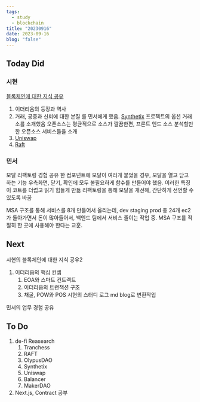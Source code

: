 ```yaml
---
tags:
  - study
  - blockchain
title: "20230916"
date: 2023-09-16
blog: "false"
---
```

## Today Did

### 시현
[블록체인에 대한 지식 공유](20230911-2050.md) 
1. 이더리움의 등장과 역사
2. 거래, 공증과 신뢰에 대한 본질
를 민서에게 했음.
[Synthetix](https://synthetix.io/) 프로젝트의 옵션 거래소를 소개했음
오픈소스는 평균적으로 소스가 깔끔한편, 프론트 엔드 소스 분석할만한 오픈소스 서비스들을 소개
1. [Uniswap](https://github.com/Uniswap/interface)
2. [Raft](https://github.com/raft-fi/app)

### 민서
모달 리팩토링 경험 공유
한 컴포넌트에 모달이 여러개 붙었을 경우, 
모달을 열고 닫고 하는 기능 우측화면, 닫기, 확인에 모두 불필요하게 함수를 만들어야 했음.
이러한 특징이 코트를 더럽고 읽기 힘들게 만듦
리팩토링을 통해 모달을 개선해, 간단하게 선언할 수 있도록 바꿈

MSA 구조를 통해 서비스를 8개 만들어서 올리는데, dev staging prod 총 24개 ec2가 돌아가면서 돈이 많아들어서, 백엔드 팀에서 서비스 줄이는 작업 중. MSA 구조를 적절히 한 곳에 사용해야 한다는 교훈.

## Next
시현의 블록체인에 대한 지식 공유2
1. 이더리움의 핵심 컨셉
	1. EOA와 스마트 컨트랙트
	2. 이더리움의 트랜잭션 구조
	3. 채굴, POW와 POS
시현의 스터디 로그 md blog로 변환작업

민서의 업무 경험 공유
## To Do
1. de-fi Reasearch
	1. Tranchess
	2. RAFT
	3. OlypusDAO
	4. Synthetix
	5. Uniswap
	6. Balancer
	7. MakerDAO
2. Next.js, Contract 공부